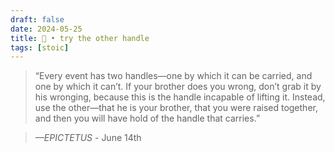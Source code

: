 ```yaml
---
draft: false 
date: 2024-05-25
title: 🗿 • try the other handle
tags: [stoic]
---
```


>  “Every event has two handles—one by which it can be carried, and one by which it can’t. If your brother does you wrong, don’t grab it by his wronging, because this is the handle incapable of lifting it. Instead, use the other—that he is your brother, that you were raised together, and then you will have hold of the handle that carries.”

> *—EPICTETUS* - June 14th